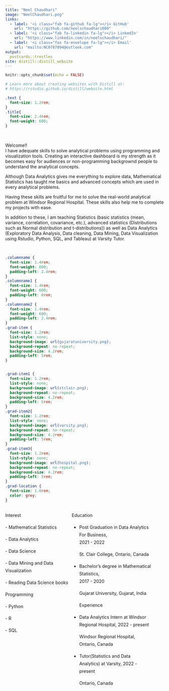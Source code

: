 ```yaml
---
title: "Neel Chaudhari"
image: "NeelChaudhari.png"
links:
  - label: '<i class="fab fa-github fa-lg"></i> GitHub'
    url: "https://github.com/neelschaudhari000"
  - label: '<i class="fab fa-linkedin fa-lg"></i> LinkedIn'
    url: "https://www.linkedin.com/in/neelschaudhari/"
  - label: '<i class="fas fa-envelope fa-lg"></i> Email'
    url: "mailto:NC0787894@outlook.com"
output:
  postcards::trestles
site: distill::distill_website
---
```


```r
knitr::opts_chunk$set(echo = FALSE)

# Learn more about creating websites with Distill at:
# https://rstudio.github.io/distill/website.html

```

```css
.text {
  font-size: 1.2rem;
}
.title{
  font-size: 2.4rem;
  font-weight: 600;
}
```



<br>

<span class = "title"> Welcome!!</span> 
<span class = "text">  
I have adequate skills to solve analytical problems using programming and visualization tools. Creating an interactive dashboard is my strength as it becomes easy for audiences or non-programming backgrownd people to understand the analytical concepts.</span> 

<span class = "text"> 
Although Data Analytics gives me everything to explore data, Mathematical Statistics has taught me basics and advanced concepts which are used in every analytical problems.</span>

<span class = "text"> 
Having these skills are fruitful for me to solve the real-world analytical problem at Windsor Regional Hospital. These skills also help me to complete my projects with ease.</span> 

<span class = "text"> 
In addition to these, I am teaching Statistics (basic statistics (mean, variance, correlation, covariance, etc.), advanced statistics (Distributions such as Normal distribution and t-distributions)) as well as Data Analytics (Exploratory Data Analysis, Data cleaning, Data Mining, Data Visualization using Rstudio, Python, SQL, and Tableau) at Varsity Tutor.</span>


<br>


```css
.columnname {
  font-size: 1.4rem; 
  font-weight: 600;
  padding-left: 2.4rem;
}
.columnname1 {
  font-size: 1.4rem; 
  font-weight: 600;
  padding-left: 0rem;
}
.columnname2 {
  font-size: 1.4rem; 
  font-weight: 600;
  padding-left: 2.4rem;
}
.grad-item {
  font-size: 1.2rem;
  list-style: none; 
  background-image: url(gujaratuniversity.png); 
  background-repeat: no-repeat;  
  background-size: 4.2rem; 
  padding-left: 5rem;
}


.grad-item1 {
  font-size: 1.2rem;
  list-style: none; 
  background-image: url(stclair.png); 
  background-repeat: no-repeat;  
  background-size: 4.2rem; 
  padding-left: 5rem;
}
.grad-item2{
  font-size: 1.2rem;
  list-style: none; 
  background-image: url(varsity.png);
  background-repeat: no-repeat;  
  background-size: 4.2rem; 
  padding-left: 5rem;
}
.grad-item3{
  font-size: 1.2rem;
  list-style: none; 
  background-image: url(hospital.png);
  background-repeat: no-repeat;  
  background-size: 4.2rem; 
  padding-left: 5rem;
}
.grad-location {
  font-size: 1.0rem;
  color: grey;
}
```


:::: {style="display: grid; grid-template-columns: 40% 50%; grid-column-gap: 10px; line-height: 1.5rem;"}

::: {}
<span class = "columnname1"> Interest </span>

<span class = "text">- Mathematical Statistics</span>

<span class = "text">- Data Analytics </span>

<span class = "text">- Data Science </span>

<span class = "text">- Data Mining and Data Visualization </span>

<span class = "text">- Reading Data Science books </span>

<span class = "columnname1"> Programming </span>
 
<span class = "text">- Python </span>
 
<span class = "text">- R </span>
 
<span class = "text">- SQL </span>
 


:::

::: {}
<span class = "columnname"> Education </span>

<ul>
 
<li class = "grad-item1"> Post Graduation in Data Analytics For Business,               
2021 - 2022 <br>
<p class = "grad-location"> St. Clair College, Ontario, Canada</p> </li>
<li class = "grad-item">  Bachelor's degree in Mathematical Statistics,                 
2017 - 2020 <br> 
<p class = "grad-location"> Gujarat University, Gujarat, India </p> </li>

<span class = "columnname1"> Experience </span>

<li class = "grad-item3"> Data Analytics Intern at Windsor Regional Hospital,
2022 - present<br>
<p class = "grad-location"> Windsor Regional Hospital, Ontario, Canada</p> </li>
 
<li class = "grad-item2"> Tutor(Statistics and Data Analytics) at Varsity,
2022 - present<br>
<p class = "grad-location"> Ontario, Canada</p> </li>


</ul>
:::
::::



